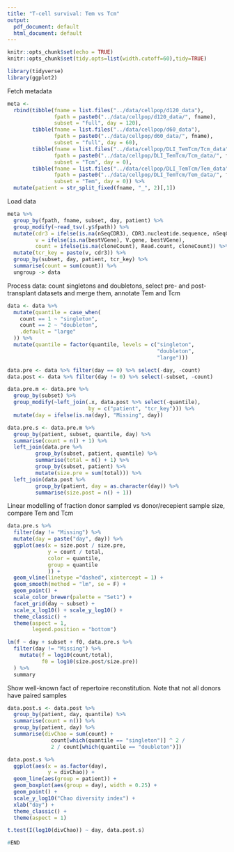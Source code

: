 ```yaml
---
title: "T-cell survival: Tem vs Tcm"
output:
  pdf_document: default
  html_document: default
---
```


```r
knitr::opts_chunk$set(echo = TRUE)
knitr::opts_chunk$set(tidy.opts=list(width.cutoff=60),tidy=TRUE)

library(tidyverse)
library(ggplot2)
```

Fetch metadata

```r
meta <- 
  rbind(tibble(fname = list.files("../data/cellpop/d120_data"),
               fpath = paste0("../data/cellpop/d120_data/", fname),
               subset = "full", day = 120),
        tibble(fname = list.files("../data/cellpop/d60_data"),
               fpath = paste0("../data/cellpop/d60_data/", fname),
               subset = "full", day = 60),
        tibble(fname = list.files("../data/cellpop/DLI_TemTcm/Tcm_data"),
               fpath = paste0("../data/cellpop/DLI_TemTcm/Tcm_data/", fname),
               subset = "Tcm", day = 0),
        tibble(fname = list.files("../data/cellpop/DLI_TemTcm/Tem_data"),
               fpath = paste0("../data/cellpop/DLI_TemTcm/Tem_data/", fname),
               subset = "Tem", day = 0)) %>%
  mutate(patient = str_split_fixed(fname, "_", 2)[,1])
```

Load data

```r
meta %>%
  group_by(fpath, fname, subset, day, patient) %>%
  group_modify(~read_tsv(.y$fpath)) %>%
  mutate(cdr3 = ifelse(is.na(nSeqCDR3), CDR3.nucleotide.sequence, nSeqCDR3),
         v = ifelse(is.na(bestVGene), V.gene, bestVGene),
         count = ifelse(is.na(cloneCount), Read.count, cloneCount)) %>%
  mutate(tcr_key = paste(v, cdr3)) %>%
  group_by(subset, day, patient, tcr_key) %>%
  summarise(count = sum(count)) %>%
  ungroup -> data
```

Process data: count singletons and doubletons, select pre- and post-transplant 
datasets and merge them, annotate Tem and Tcm

```r
data <- data %>%
  mutate(quantile = case_when(
    count == 1 ~ "singleton",
    count == 2 ~ "doubleton",
    .default = "large"
  )) %>%
  mutate(quantile = factor(quantile, levels = c("singleton",
                                                "doubleton",
                                                "large"))) 

data.pre <- data %>% filter(day == 0) %>% select(-day, -count)
data.post <- data %>% filter(day != 0) %>% select(-subset, -count)

data.pre.m <- data.pre %>%
  group_by(subset) %>%
  group_modify(~left_join(.x, data.post %>% select(-quantile), 
                          by = c("patient", "tcr_key"))) %>%
  mutate(day = ifelse(is.na(day), "Missing", day))

data.pre.s <- data.pre.m %>%
  group_by(patient, subset, quantile, day) %>%
  summarise(count = n() + 1) %>%
  left_join(data.pre %>%
         group_by(subset, patient, quantile) %>%
         summarise(total = n() + 1) %>%
         group_by(subset, patient) %>%
         mutate(size.pre = sum(total))) %>%
  left_join(data.post %>%
         group_by(patient, day = as.character(day)) %>%
         summarise(size.post = n() + 1))
```

Linear modelling of fraction donor sampled vs donor/recepient sample size, 
compare Tem and Tcm

```r
data.pre.s %>%
  filter(day != "Missing") %>%
  mutate(day = paste("day", day)) %>%
  ggplot(aes(x = size.post / size.pre, 
             y = count / total,
             color = quantile,
             group = quantile
             )) +
  geom_vline(linetype ="dashed", xintercept = 1) +
  geom_smooth(method = "lm", se = F) +
  geom_point() +
  scale_color_brewer(palette = "Set1") +
  facet_grid(day ~ subset) +
  scale_x_log10() + scale_y_log10() +
  theme_classic() +
  theme(aspect = 1,
        legend.position = "bottom")

lm(f ~ day + subset + f0, data.pre.s %>%
  filter(day != "Missing") %>%
    mutate(f = log10(count/total),
           f0 = log10(size.post/size.pre))
  ) %>%
  summary
```

Show well-known fact of repertoire reconstitution. Note that not all donors have 
paired samples

```r
data.post.s <- data.post %>%
  group_by(patient, day, quantile) %>%
  summarise(count = n()) %>%
  group_by(patient, day) %>%
  summarise(divChao = sum(count) + 
              count[which(quantile == "singleton")] ^ 2 /
              2 / count[which(quantile == "doubleton")])

data.post.s %>%
  ggplot(aes(x = as.factor(day),
             y = divChao)) +
  geom_line(aes(group = patient)) +
  geom_boxplot(aes(group = day), width = 0.25) +
  geom_point() +
  scale_y_log10("Chao diversity index") +
  xlab("day") +
  theme_classic() +
  theme(aspect = 1)

t.test(I(log10(divChao)) ~ day, data.post.s)
```

```r
#END
```

